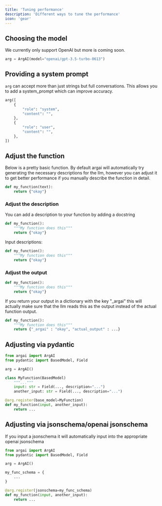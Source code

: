 ```yaml
---
title: 'Tuning performance'
description: 'Different ways to tune the performance'
icon: 'gear'
---
```


## Choosing the model
We currently only support OpenAI but more is coming soon.

```python
arg = ArgAI(model="openai/gpt-3.5-turbo-0613")
```

## Providing a system prompt
`arg` can accept more than just strings but full conversations. This allows you to add a system_prompt which can improve accuracy.
```python
arg([
    {
        "role": "system",
        "content": "",
    },
    {
        "role": "user",
        "content": "",
    },
])
```

## Adjust the function
Below is a pretty basic function. By default argai will automatically try generating the necessary descriptions for the llm, however you can adjust it to get better performance if you manually describe the function in detail.
```python
def my_function(text):
    return {"okay"}
```

### Adjust the description
You can add a description to your function by adding a docstring
```python
def my_function():
    """My function does this"""
    return {"okay"}
```

Input descriptions:
```python
def my_function():
    """My function does this"""
    return {"okay"}
```

### Adjust the output
```python
def my_function():
    """My function does this"""
    return {"okay"}
```

If you return your output in a dictionary with the key "_argai" this will actually make sure that the llm reads this as the output instead of the actual function output.
```python
def my_function():
    """My function does this"""
    return {"_argai" : "okay", "actual_output" : ...}
```

## Adjusting via pydantic

```python
from argai import ArgAI
from pydantic import BasedModel, Field

arg = ArgAI()

class MyFunction(BasedModel)
    """..."""
    input: str = Field(..., description="...")
    another_input: str = Field(..., description="...")

@arg.register(base_model=MyFunction)
def my_function(input, another_input):
    return ...
```

## Adjusting via jsonschema/openai jsonschema

If you input a jsonschema it will automatically input into the appropriate openai jsonschema
```python
from argai import ArgAI
from pydantic import BasedModel, Field

arg = ArgAI()

my_func_schema = {
    ...
}

@arg.register(jsonschema=my_func_schema)
def my_function(input, another_input):
    return ...
```
